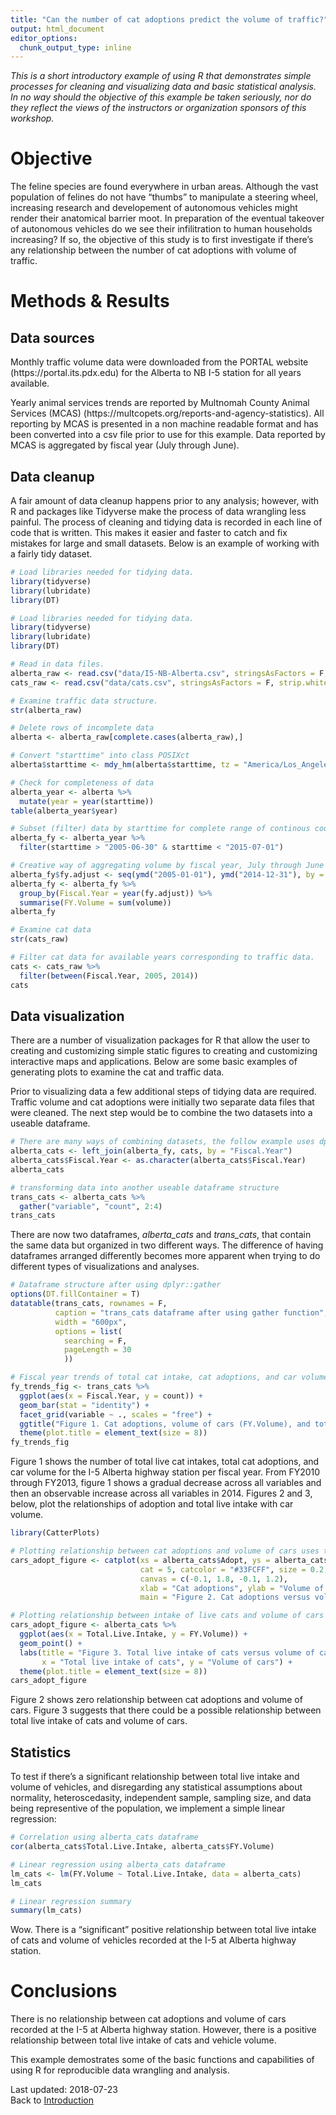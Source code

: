 ```yaml
---
title: "Can the number of cat adoptions predict the volume of traffic?"
output: html_document
editor_options: 
  chunk_output_type: inline
---
```


_This is a short introductory example of using R that demonstrates simple processes for cleaning and visualizing data and basic statistical analysis. In no way should the objective of this example be taken seriously, nor do they reflect the views of the instructors or organization sponsors of this workshop._

# Objective
The feline species are found everywhere in urban areas. Although the vast population of felines do not have "thumbs" to manipulate a steering wheel, increasing research and developement of autonomous vehicles might render their anatomical barrier moot. In preparation of the eventual takeover of autonomous vehicles do we see their infilitration to human households increasing? If so, the objective of this study is to first investigate if there's any relationship between the number of cat adoptions with volume of traffic.

# Methods & Results
## Data sources
Monthly traffic volume data were downloaded from the PORTAL website (https://portal.its.pdx.edu) for the Alberta to NB I-5 station for all years available.

Yearly animal services trends are reported by Multnomah County Animal Services (MCAS) (https://multcopets.org/reports-and-agency-statistics). All reporting by MCAS is presented in a non machine readable format and has been converted into a csv file prior to use for this example. Data reported by MCAS is aggregated by fiscal year (July through June).

## Data cleanup
A fair amount of data cleanup happens prior to any analysis; however, with R and packages like Tidyverse make the process of data wrangling less painful. The process of cleaning and tidying data is recorded in each line of code that is written. This makes it easier and faster to catch and fix mistakes for large and small datasets. Below is an example of working with a fairly tidy dataset.
```r
# Load libraries needed for tidying data.
library(tidyverse)
library(lubridate)
library(DT)
```
```r
# Load libraries needed for tidying data.
library(tidyverse)
library(lubridate)
library(DT)
```

```r
# Read in data files.
alberta_raw <- read.csv("data/I5-NB-Alberta.csv", stringsAsFactors = F, strip.white = T)
cats_raw <- read.csv("data/cats.csv", stringsAsFactors = F, strip.white = T)
```
```r
# Examine traffic data structure.
str(alberta_raw)

# Delete rows of incomplete data
alberta <- alberta_raw[complete.cases(alberta_raw),]

# Convert "starttime" into class POSIXct
alberta$starttime <- mdy_hm(alberta$starttime, tz = "America/Los_Angeles")

# Check for completeness of data
alberta_year <- alberta %>%
  mutate(year = year(starttime))
table(alberta_year$year)

# Subset (filter) data by starttime for complete range of continous counts
alberta_fy <- alberta_year %>%
  filter(starttime > "2005-06-30" & starttime < "2015-07-01")

# Creative way of aggregating volume by fiscal year, July through June
alberta_fy$fy.adjust <- seq(ymd("2005-01-01"), ymd("2014-12-31"), by = "month")
alberta_fy <- alberta_fy %>%
  group_by(Fiscal.Year = year(fy.adjust)) %>%
  summarise(FY.Volume = sum(volume))
alberta_fy
```
```r
# Examine cat data
str(cats_raw)

# Filter cat data for available years corresponding to traffic data.
cats <- cats_raw %>%
  filter(between(Fiscal.Year, 2005, 2014))
cats
```

## Data visualization
There are a number of visualization packages for R that allow the user to creating and customizing simple static figures to creating and customizing interactive maps and applications. Below are some basic examples of generating plots to examine the cat and traffic data.

Prior to visualizing data a few additional steps of tidying data are required. Traffic volume and cat adoptions were initially two separate data files that were cleaned. The next step would be to combine the two datasets into a useable dataframe.

```r
# There are many ways of combining datasets, the follow example uses dplyr::left_join
alberta_cats <- left_join(alberta_fy, cats, by = "Fiscal.Year")
alberta_cats$Fiscal.Year <- as.character(alberta_cats$Fiscal.Year)
alberta_cats
```
```r
# transforming data into another useable dataframe structure
trans_cats <- alberta_cats %>%
  gather("variable", "count", 2:4)
trans_cats
```

There are now two dataframes, _alberta\_cats_ and _trans\_cats_, that contain the same data but organized in two different ways. The difference of having dataframes arranged differently becomes more apparent when trying to do different types of visualizations and analyses.
```r
# Dataframe structure after using dplyr::gather
options(DT.fillContainer = T)
datatable(trans_cats, rownames = F, 
          caption = "trans_cats dataframe after using gather function",
          width = "600px",
          options = list(
            searching = F,
            pageLength = 30
            )) 
```

```r
# Fiscal year trends of total cat intake, cat adoptions, and car volume over time using trans_cats
fy_trends_fig <- trans_cats %>%
  ggplot(aes(x = Fiscal.Year, y = count)) +
  geom_bar(stat = "identity") +
  facet_grid(variable ~ ., scales = "free") +
  ggtitle("Figure 1. Cat adoptions, volume of cars (FY.Volume), and total live intake of cats (Total.Live.Intake)") +
  theme(plot.title = element_text(size = 8))
fy_trends_fig
```
Figure 1 shows the number of total live cat intakes, total cat adoptions, and car volume for the I-5 Alberta highway station per fiscal year. From FY2010 through FY2013, figure 1 shows a gradual decrease across all variables and then an observable increase across all variables in 2014. Figures 2 and 3, below, plot the relationships of adoption and total live intake with car volume.

```r
library(CatterPlots)
```
```r
# Plotting relationship between cat adoptions and volume of cars uses the alberta_cats dataframe
cars_adopt_figure <- catplot(xs = alberta_cats$Adopt, ys = alberta_cats$FY.Volume, 
                             cat = 5, catcolor = "#33FCFF", size = 0.2,
                             canvas = c(-0.1, 1.8, -0.1, 1.2),
                             xlab = "Cat adoptions", ylab = "Volume of cars",
                             main = "Figure 2. Cat adoptions versus volume of cars")
```
```r
# Plotting relationship between intake of live cats and volume of cars uses the alberta_cats dataframe
cars_adopt_figure <- alberta_cats %>%
  ggplot(aes(x = Total.Live.Intake, y = FY.Volume)) +
  geom_point() +
  labs(title = "Figure 3. Total live intake of cats versus volume of cars",
       x = "Total live intake of cats", y = "Volume of cars") +
  theme(plot.title = element_text(size = 8))
cars_adopt_figure
```

Figure 2 shows zero relationship between cat adoptions and volume of cars. Figure 3 suggests that there could be a possible relationship between total live intake of cats and volume of cars.

## Statistics
To test if there's a significant relationship between total live intake and volume of vehicles, and disregarding any statistical assumptions about normality, heteroscedasity, independent sample, sampling size, and data being representive of the population, we implement a simple linear regression:
```r
# Correlation using alberta_cats dataframe
cor(alberta_cats$Total.Live.Intake, alberta_cats$FY.Volume)

# Linear regression using alberta_cats dataframe
lm_cats <- lm(FY.Volume ~ Total.Live.Intake, data = alberta_cats)
lm_cats

# Linear regression summary
summary(lm_cats)
```

Wow. There is a "significant" positive relationship between total live intake of cats and volume of vehicles recorded at the I-5 at Alberta highway station.

# Conclusions
There is no relationship between cat adoptions and volume of cars recorded at the I-5 at Alberta highway station. However, there is a positive relationship between total live intake of cats and vehicle volume. 

This example demostrates some of the basic functions and capabilities of using R for reproducible data wrangling and analysis.

Last updated: 2018-07-23  
Back to [Introduction](https://github.com/TC-piRatecat-2018/Introduction)